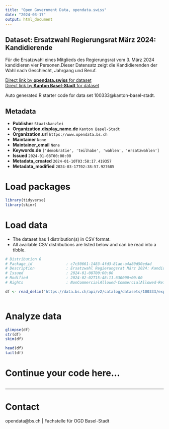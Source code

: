 ```yaml
---
title: "Open Government Data, opendata.swiss"
date: "2024-03-17"
output: html_document
---
```


## Dataset: Ersatzwahl Regierungsrat März 2024: Kandidierende

Für die Ersatzwahl eines Mitglieds des Regierungsrat vom 3. März 2024 kandidieren vier Personen.Dieser Datensatz zeigt die Kandidierenden der Wahl nach Geschlecht, Jahrgang und Beruf.

[Direct link by **opendata.swiss** for dataset](https://opendata.swiss/de/dataset/ersatzwahl-regierungsrat-marz-2024-kandidierende)<br>
[Direct link by **Kanton Basel-Stadt** for dataset](https://data.bs.ch/explore/dataset/100333/)

Auto generated R starter code for data set 100333@kanton-basel-stadt.

## Metadata

- **Publisher** `Staatskanzlei`
- **Organization.display_name.de** `Kanton Basel-Stadt`
- **Organization.url** `https://www.opendata.bs.ch`
- **Maintainer** `None`
- **Maintainer_email** `None`
- **Keywords.de** `['demokratie', 'teilhabe', 'wahlen', 'ersatzwahlen']`
- **Issued** `2024-01-08T00:00:00`
- **Metadata_created** `2024-01-10T03:58:17.419357`
- **Metadata_modified** `2024-03-17T02:38:57.927685`


# Load packages

```r

library(tidyverse)
library(skimr)

```

# Load data

-   The dataset has 1 distribution(s) in CSV format.
-   All available CSV distributions are listed below and can be read into a tibble.

```r

# Distribution 0
# Package_id               : c7c50661-1483-4fd3-81ae-a4a80d50edad
# Description              : Ersatzwahl Regierungsrat März 2024: Kandidierende (csv)
# Issued                   : 2024-01-08T00:00:00
# Modified                 : 2024-02-02T15:48:11.630000+00:00
# Rights                   : NonCommercialAllowed-CommercialAllowed-ReferenceRequired

df <- read_delim('https://data.bs.ch/api/v2/catalog/datasets/100333/exports/csv')



```

# Analyze data

```r

glimpse(df)
str(df)
skim(df)

head(df)
tail(df)

```

# Continue your code here...

```r

```

------------------------------------------------------------------------

# Contact

opendata@bs.ch | Fachstelle für OGD Basel-Stadt
